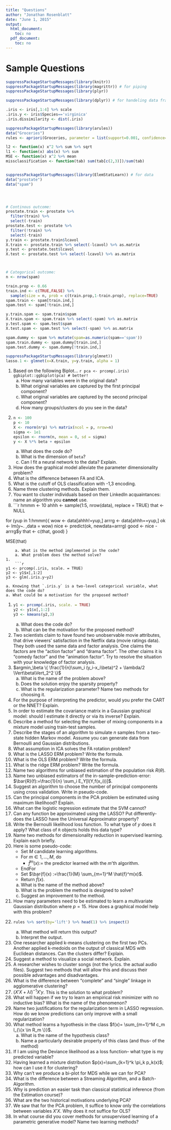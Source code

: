 ```yaml
---
title: "Questions"
author: "Jonathan Rosenblatt"
date: "June 1, 2015"
output:
  html_document:
    toc: no
  pdf_document:
    toc: no
---
```


# Sample Questions
```r
suppressPackageStartupMessages(library(knitr))
suppressPackageStartupMessages(library(magrittr)) # for piping
suppressPackageStartupMessages(library(plyr))

suppressPackageStartupMessages(library(dplyr)) # for handeling data frames

.iris <- iris[,1:4] %>% scale
.iris.y <- iris$Species=='virginica'
.iris.dissimilarity <- dist(.iris)

suppressPackageStartupMessages(library(arules)) 
data("Groceries")
rules <- apriori(Groceries, parameter = list(support=0.001, confidence=0.5))

l2 <- function(x) x^2 %>% sum %>% sqrt 
l1 <- function(x) abs(x) %>% sum  
MSE <- function(x) x^2 %>% mean 
missclassification <- function(tab) sum(tab[c(2,3)])/sum(tab)


suppressPackageStartupMessages(library(ElemStatLearn)) # for data
data("prostate")
data("spam")




# Continous outcome:
prostate.train <- prostate %>% 
  filter(train) %>% 
  select(-train)
prostate.test <- prostate %>% 
  filter(!train) %>% 
  select(-train)
y.train <- prostate.train$lcavol
X.train <- prostate.train %>% select(-lcavol) %>% as.matrix
y.test <- prostate.test$lcavol
X.test <- prostate.test %>% select(-lcavol) %>% as.matrix



# Categorical outcome:
n <- nrow(spam)

train.prop <- 0.66
train.ind <- c(TRUE,FALSE) %>%  
  sample(size = n, prob = c(train.prop,1-train.prop), replace=TRUE)
spam.train <- spam[train.ind,]
spam.test <- spam[!train.ind,]

y.train.spam <- spam.train$spam
X.train.spam <- spam.train %>% select(-spam) %>% as.matrix
y.test.spam <- spam.test$spam
X.test.spam <- spam.test %>% select(-spam) %>% as.matrix

spam.dummy <- spam %>% mutate(spam=as.numeric(spam=='spam'))
spam.train.dummy <- spam.dummy[train.ind,]
spam.test.dummy <- spam.dummy[!train.ind,]

suppressPackageStartupMessages(library(glmnet))
lasso.1 <- glmnet(x=X.train, y=y.train, alpha = 1)

```



1. Based on the following Biplot... \newline
    ```r
pca <- prcomp(.iris)
ggbiplot::ggbiplot(pca) # better!
```
    a. How many variables were in the original data?
    a. What original variables are captured by the first principal component?
    a. What original variables are captured by the second principal component?
    a. How many groups/clusters do you see in the data?
1. 
    ```r
n <- 100
p <- 10
X <- rnorm(n*p) %>% matrix(ncol = p, nrow=n)
sigma <- 1e1
epsilon <- rnorm(n, mean = 0, sd = sigma)
y <- X %*% beta + epsilon
```
    a. What does the code do?
    a. What is the dimension of `beta`?
    a. Can I fit a neural network to the data? Explain.
1. How does the graphical model alleviate the parameter dimensionality problem? 
1. What is the difference between FA and ICA.
1. What is the cutoff of OLS classification with -1,3 encoding.
1. Name three clustering methods. Explain them.
1. You want to cluster individuals based on their LinkedIn acquaintances: name an algorithm you __cannot__ use. 
1. 
    ```r
hmmm <- 10
ahhh <- sample(1:5, nrow(data), replace = TRUE)
that <- NULL

for (yup in 1:hmmm){
  wow <- data[ahhh!=yup,]
  arrrg <-  data[ahhh==yup,] 
  ok <- lm(y~. ,data = wow)
  nice <- predict(ok, newdata=arrrg)
  good <-  nice - arrrg$y
  that <- c(that, good)
}

MSE(that)
```
    a. What is the method implemented in the code?
    a. What problem does the method solve?
1. 
    ```r
y1 <- prcomp(.iris, scale. = TRUE) 
y2 <- y1$x[,1:2]
y3 <- glm(.iris.y~y2)
```
    a. Knowing that `.iris.y` is a two-level categorical variable, what does the code do?
    a. What could be a motivation for the proposed method?
1. 
    ```r
y1 <- prcomp(.iris, scale. = TRUE) 
y2 <- y1$x[,1:2]
y3 <- kmeans(y2,3)
```
    a. What does the code do?
    a. What can be the motivation for the proposed method?
1. Two scientists claim to have found two unobservable movie attributes, that drive viewers' satisfaction in the Netflix data (movie ratings data). They both used the same data and factor analysis. One claims the factors are the "action factor" and "drama factor". The other claims it is "comedy factor" and the "animation factor". Try to resolve the situation with your knowledge of factor analysis.
1. 
$argmin_\beta \{ \frac{1}{n}\sum_i (y_i-x_i\beta)^2 + \lambda/2 \Vert\beta\Vert_2^2 \}$
    a. What is the name of the problem above?
    a. Does the solution enjoy the sparsity property?
    a. What is the regularization parameter? Name two methods for choosing it.
1. For the purpose of interpreting the predictor, would you prefer the CART or the NNET? Explain.
1. In order to estimate the covariance matrix in a Gaussian  graphical model: should I estimate it directly or via its inverse? Explain.
1. Describe a method for selecting the number of mixing components in a mixture model using train-test samples.
1. Describe the stages of an algorithm to simulate $n$ samples from a two-state hidden Markov model. Assume you can generate data from Bernoulli and Gaussian distributions.
1. What assumption in ICA solves the FA rotation problem?
1. What is the LASSO ERM problem? Write the formula.
1. What is the OLS ERM problem? Write the formula.
1. What is the ridge ERM problem? Write the formula.
1. Name two algorithms for unbiased estimation of the population risk $R(\theta)$.
1. Name two unbiased estimators of the in-sample--prediction-error:
$\bar{R}(f):=\frac{1}{n} \sum_i E_Y[l(Y,f(x_i))]$.
1. Suggest an algorithm to choose the number of principal components using cross validation. Write in pseudo-code.
1. Can the principal components in the PCA problem be estimated using maximum likelihood? Explain.
1. What can the logistic regression estimate that the SVM cannot?
1. Can any function be approximated using the LASSO? Put differently- does the LASSO have the Universal Approximator property?
1. Write the Bernoulli likelihood loss function. To what type of $y$ does it apply? What class of `R` objects holds this data type?
1. Name two methods for dimensionality reduction in supervised learning. Explain each briefly.
1. Here is some pseudo-code:
    - Set $M$ candidate learning algorithms.
    - For $m \in 1,\dots,M$, do
        - $\hat{f}^m(x) :=$ the predictor learned with the $m$'th algorithm.
    - EndFor
    - Set $\bar{f}(x) :=\frac{1}{M} \sum_{m=1}^M \hat{f}^m(x)$. 
    - Return $\bar{f}(x)$.
    a. What is the name of the method above? 
    a. What is the problem the method is designed to solve?
    a. Suggest an improvement to the method.
1. How many parameters need to be estimated to learn a multivariate Gaussian distribution where $p=15$. How does a graphical model help with this problem?
1.  
    ```r
rules %>% sort(by='lift') %>% head(1) %>% inspect()
```
    a. What method will return this output? 
    a. Interpret the output.
1. One researcher applied k-means clustering on the first two PCs. Another applied k-medoids on the output of classical MDS with Euclidean distances. Can the clusters differ? Explain.
1. Suggest a method to visualize a social network. Explain.
1. A researcher wishes to cluster songs (not the lyrics. the actual audio files). Suggest two methods that will allow this and discuss their possible advantages and disadvantages.
1. What is the difference between "complete" and "single" linkage in agglomerative clustering?
1. $(X'X+\lambda I)^{-1}X'y$. This is the solution to what problem? 
1. What will happen if we try to learn an empirical risk minimizer with no inductive bias? What is the name of the phenomenon?
1. Name two justifications for the regularization term in LASSO regression. How do we know predictions can only improve with a small regularization?
1. What method learns a hypothesis in the class $f(x)= \sum_{m=1}^M c_m I_{\{x \in R_m  \}}$.
    a. What is the name of the hypothesis class? 
    a. Name a particularly desirable property of this class (and thus- of the method)
1. If I am using the Deviance likelihood as a loss function-- what type is my predicted variable?
1. Having learned a mixture distribution $p(x)=\sum_{k=1}^k \pi_k p_k(x)$; how can I use it for clustering?
1. Why can't we produce a bi-plot for MDS while we can for PCA?
1. What is the difference between a Streaming Algorithm, and a Batch-Algorithm.
1. Why is prediction an easier task than classical statistical inference (from the Estimation course)?
1. What are the two historical motivations underlying PCA?
1. We saw that for the PCA problem, it suffice to know only the correlations between variables $X'X$. Why does it not suffice for OLS?
1. In what course did you cover methods for unsupervised learning of a parametric generative model? Name two learning methods?


